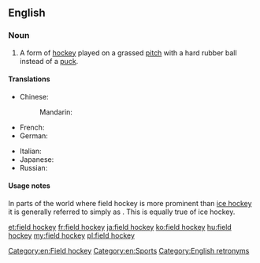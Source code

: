 ==English==
{{wikipedia}}

===Noun===
{{en-noun|head=[[field]] [[hockey]]|-}}

# A form of [[hockey]] played on a grassed [[pitch]] with a hard rubber ball instead of a [[puck]].

====Translations====
{{trans-top|form of hockey}}
* Chinese:
*: Mandarin: {{t|zh|曲棍球|tr=qūgùnqiú|sc=Hani}}
* French: {{t|fr|hockey sur gazon|m}}
* German: {{t|de|Feldhockey|n}}
{{trans-mid}}
* Italian: {{t-|it|hockey su prato|m}}
* Japanese: {{t|ja|フィールドホッケー|tr=fīrudohokkē|sc=Jpan}}
* Russian: {{t|ru|хоккей на траве|m|tr=xokkéj na travé}}
{{trans-bottom}}

====Usage notes====
In parts of the world where field hockey is more prominent than [[ice hockey]] it is generally referred to simply as {{term|hockey}}. This is equally true of ice hockey.

[[Category:en:Field hockey]]
[[Category:en:Sports]]
[[Category:English retronyms]]

[[et:field hockey]]
[[fr:field hockey]]
[[ja:field hockey]]
[[ko:field hockey]]
[[hu:field hockey]]
[[my:field hockey]]
[[pl:field hockey]]